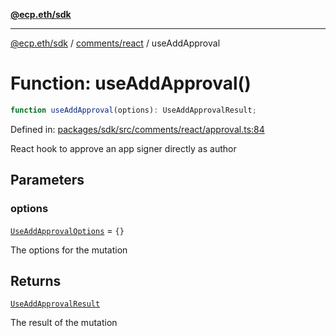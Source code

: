 [**@ecp.eth/sdk**](../../../index.mdx)

***

[@ecp.eth/sdk](/sdk-reference/index.mdx) / [comments/react](/sdk-reference/comments/react/index.mdx) / useAddApproval

# Function: useAddApproval()

```ts
function useAddApproval(options): UseAddApprovalResult;
```

Defined in: [packages/sdk/src/comments/react/approval.ts:84](https://github.com/ecp-eth/comments-monorepo/blob/main/packages/sdk/src/comments/react/approval.ts#L84)

React hook to approve an app signer directly as author

## Parameters

### options

[`UseAddApprovalOptions`](/sdk-reference/comments/react/type-aliases/UseAddApprovalOptions.mdx) = `{}`

The options for the mutation

## Returns

[`UseAddApprovalResult`](/sdk-reference/comments/react/type-aliases/UseAddApprovalResult.mdx)

The result of the mutation

